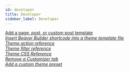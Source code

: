```yaml
---
id: developer
title: Developer
sidebar_label: Developer
---
```


<a className="jump-to" href="/bb-theme/developer/add-a-page-post-or-custom-post-type-template" aria-label="Add a page, post, or custom post template">
  <div className="jump-to--main">
    Add a page, post, or custom post template
  </div>
  <div className="jump-to--icon">
    <i className="fas fa-chevron-right" />
  </div>
</a>

<a className="jump-to" href="/bb-theme/developer/insert-beaver-builder-shortcode-into-a-theme-template-file" aria-label="Insert Beaver Builder shortcode into a theme template file">
  <div className="jump-to--main">
    Insert Beaver Builder shortcode into a theme template file
  </div>
  <div className="jump-to--icon">
    <i className="fas fa-chevron-right" />
  </div>
</a>

<a className="jump-to" href="/bb-theme/developer/theme-action-reference" aria-label="Theme action reference">
  <div className="jump-to--main">
    Theme action reference
  </div>
  <div className="jump-to--icon">
    <i className="fas fa-chevron-right" />
  </div>
</a>

<a className="jump-to" href="/bb-theme/developer/theme-filter-reference" aria-label="Theme filter reference">
  <div className="jump-to--main">
    Theme filter reference
  </div>
  <div className="jump-to--icon">
    <i className="fas fa-chevron-right" />
  </div>
</a>

<a className="jump-to" href="/bb-theme/developer/theme-css-reference" aria-label="Theme CSS Reference">
  <div className="jump-to--main">
    Theme CSS Reference
  </div>
  <div className="jump-to--icon">
    <i className="fas fa-chevron-right" />
  </div>
</a>

<a className="jump-to" href="/bb-theme/developer/remove-a-customizer-tab" aria-label="Remove a Customizer tab">
  <div className="jump-to--main">
    Remove a Customizer tab
  </div>
  <div className="jump-to--icon">
    <i className="fas fa-chevron-right" />
  </div>
</a>

<a className="jump-to" href="/bb-theme/developer/custom-theme-preset/add-a-custom-theme-preset" aria-label="Add a custom theme preset">
  <div className="jump-to--main">
    Add a custom theme preset
  </div>
  <div className="jump-to--icon">
    <i className="fas fa-chevron-right" />
  </div>
</a>
